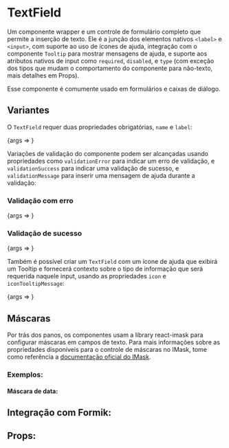
<Meta title="Forms/TextField" component={TextField} />

# TextField

Um componente wrapper e um controle de formulário completo que permite a inserção de texto. Ele é a junção dos elementos
nativos `<label>` e `<input>`, com suporte ao uso de ícones de ajuda, integração com o componente `Tooltip` para mostrar
mensagens de ajuda, e suporte aos atributos nativos de input como `required`, `disabled`, e `type` (com exceção dos
tipos que mudam o comportamento do componente para não-texto, mais detalhes em Props).

Esse componente é comumente usado em formulários e caixas de diálogo.

## Variantes

O `TextField` requer duas propriedades obrigatórias, `name` e `label`:

<Canvas>
    <Story name="Regular TextField" args={{ name: "inputName", label: "Input Label" }}>
        {args => <TextField {...args} />}
    </Story>
</Canvas>

Variações de validação do componente podem ser alcançadas usando propriedades como `validationError` para indicar um
erro de validação, e `validationSuccess` para indicar uma validação de sucesso, e `validationMessage` para inserir uma
mensagem de ajuda durante a validação:

### Validação com erro

<Canvas>
    <Story
        name="Error TextField"
        args={{
            name: "inputName",
            label: "Input Label",
            value: "Wrong Input",
            validationError: true,
            validationMessage: "There seems to be something wrong with your input",
        }}
    >
        {args => <TextField {...args} />}
    </Story>
</Canvas>

### Validação de sucesso

<Canvas>
    <Story
        name="Success TextField"
        args={{ name: "inputName", label: "Input Label", value: "Right Input", validationSuccess: true }}
    >
        {args => <TextField {...args} />}
    </Story>
</Canvas>

Também é possível criar um `TextField` com um ícone de ajuda que exibirá um Tooltip e fornecerá contexto sobre o tipo de
informação que será requerida naquele input, usando as propriedades `icon` e `iconTooltipMessage`:

<Canvas>
    <Story
        name="Information TextField"
        args={{
            name: "inputName",
            label: "Input Label",
            icon: "loadingSpinner",
        }}
    >
        {args => <TextField {...args} />}
    </Story>
</Canvas>

## Máscaras

Por trás dos panos, os componentes usam a library react-imask para configurar máscaras em campos de texto. Para mais
informações sobre as propriedades disponíveis para o controle de máscaras no IMask, tome como referência a
[documentação oficial do IMask](https://imask.js.org/).

### Exemplos:

#### Máscara de data:

<Canvas>
    <Story name="Date Masked TextField">
        <TextField
            name="date"
            label="Data de nascimento"
            mask={Date}
            pattern="d/`m/`YY"
            maxLength="10"
            placeholder="dd/mm/aaaa"
            min={new Date(1900, 0, 1)}
            max={new Date(2010, 0, 1)}
        />
    </Story>
</Canvas>

## Integração com Formik:

<Canvas>
    <Story name="Formik">
        <CodeSandbox codeSandboxId="snowy-butterfly-4sv3m" />
    </Story>
</Canvas>

## Props:

<ArgsTable of={TextField} />

